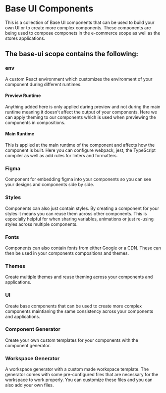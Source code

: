 # Base UI Components

This is a collection of Base UI components that can be used to build your own UI or to create more complex components. These components are being used to compose componets in the e-commerce scope as well as the stores applications.

## The base-ui scope contains the following:

### env

A custom React environment which customizes the environment of your component during different runtimes.

#### Preview Runtime

Anything added here is only applied during preview and not during the main runtime meaning it doesn't affect the output of your components. Here we can apply theming to our components which is used when previewing the components in compositions.

#### Main Runtime

This is applied at the main runtime of the component and affects how the component is built. Here you can configure webpack, jest, the TypeScript compiler as well as add rules for linters and formatters.

### Figma

Component for embedding figma into your components so you can see your designs and components side by side.

### Styles

Components can also just contain styles. By creating a component for your styles it means you can reuse them across other components. This is especially helpful for when sharing variables, animations or just re-using styles across multiple components.

### Fonts

Components can also contain fonts from either Google or a CDN. These can then be used in your components compositions and themes.

### Themes

Create multiple themes and reuse theming across your components and applications.

### UI

Create base components that can be used to create more complex components maintianing the same consistency across your components and applications.

### Component Generator

Create your own custom templates for your components with the component generator.

### Workspace Generator

A workspace generator with a custom made workspace template. The generator comes with some pre-configured files that are necessary for the workspace to work properly. You can customize these files and you can also add your own files.

